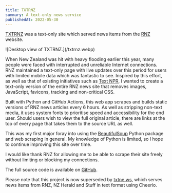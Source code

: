 ```yaml
---
title: TXTRNZ
summary: A text-only news service
publishedAt: 2022-05-30
---
```


[TXTRNZ](https://txtrnz.tom.so) was a text-only site which served news items from the [RNZ](https://rnz.co.nz) website.

!\[Desktop view of TXTRNZ.]\(/txtrnz.webp)

When New Zealand was hit with heavy flooding earlier this year, many people were faced with interrupted and unreliable Internet connections. RNZ maintained a text-only page with live updates over this period for users with limited mobile data which was fantastic to see. Inspired by this effort, as well as that of existing initiatives such as [Text NPR](https://text.npr.org/), I wanted to create a text-only version of the entire RNZ news site that removes images, JavaScript, favicons, tracking and non-critical CSS.

Built with Python and GitHub Actions, this web app scrapes and builds static versions of RNZ news articles every 6 hours. As well as stripping non-text media, it uses system fonts to prioritise speed and accessibility for the end user. Should users wish to view the full original article, there are links at the top of every page that takes them to the source URL as well.

This was my first major foray into using the [BeautifulSoup](https://beautiful-soup-4.readthedocs.io/en/latest/) Python package and web scraping in general. My knowledge of Python is limited, so I hope to continue improving this site over time.

I would like thank RNZ for allowing me to be able to scrape their site freely without limiting or blocking my connections.

The full source code is available on [GitHub](https://github.com/et0and/rnztxt).

Please note that this project is now superseded by [txtne.ws](https://news.tom.so), which serves news items from RNZ, NZ Herald and Stuff in text format using Cheerio.
